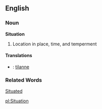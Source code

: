 ==English==
===Noun===
'''Situation'''
# Location in place, time, and temperment

====Translations====
*{{fi}}: [[tilanne]]

===Related Words===
[[Situated]]

[[pl:Situation]]